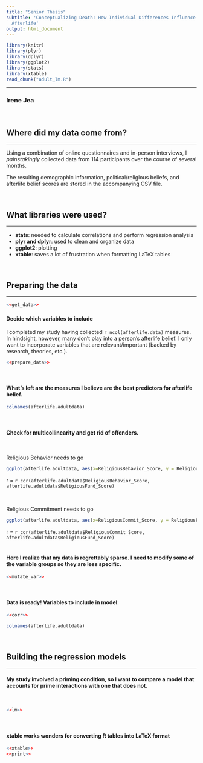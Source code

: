 ```yaml
---
title: "Senior Thesis"
subtitle: 'Conceptualizing Death: How Individual Differences Influence Belief in the
  Afterlife'
output: html_document
---
```


```r
library(knitr)
library(plyr)
library(dplyr)
library(ggplot2)
library(stats)
library(xtable)
read_chunk("adult_lm.R")
```

***
### Irene Jea
<br>


## **Where did my data come from?**
***
Using a combination of online questionnaires and in-person interviews, I *painstakingly* collected data from 114 participants over the course of several months. 

The resulting demographic information, political/religious beliefs, and afterlife belief scores are stored in the accompanying CSV file.

<br>

## **What libraries were used?**
***
- **stats**: needed to calculate correlations and perform regression analysis
- **plyr and dplyr**: used to clean and organize data
- **ggplot2**: plotting
- **xtable**: saves a lot of frustration when formatting LaTeX tables

<br>

## **Preparing the data**
***
```r
<<get_data>>
```

#### Decide which variables to include
I completed my study having collected `r ncol(afterlife.data)` measures. In hindsight, however, many don't play into a person's afterlife belief. I only want to incorporate variables that are relevant/important (backed by research, theories, etc.). 
<br>

```r
<<prepare_data>>
```
<br>

#### What's left are the measures I believe are the best predictors for afterlife belief.
```r
colnames(afterlife.adultdata)
```
<br>

#### Check for multicollinearity and get rid of offenders.

<br>

Religious Behavior needs to go

```r
ggplot(afterlife.adultdata, aes(x=ReligiousBehavior_Score, y = ReligiousFund_Score)) + geom_point()
```
r = `r cor(afterlife.adultdata$ReligiousBehavior_Score, afterlife.adultdata$ReligiousFund_Score)`

<br>

Religious Commitment needs to go

```r
ggplot(afterlife.adultdata, aes(x=ReligiousCommit_Score, y = ReligiousFund_Score)) + geom_point()
```
r = `r cor(afterlife.adultdata$ReligiousCommit_Score, afterlife.adultdata$ReligiousFund_Score)`
<br>
<br>

#### Here I realize that my data is regrettably sparse. I need to modify some of the variable groups so they are less specific.

```r
<<mutate_var>>  
```
<br>

#### Data is ready! Variables to include in model:

```r
<<corr>>
```
```r
colnames(afterlife.adultdata)
```

<br>

## **Building the regression models**
***
#### My study involved a priming condition, so I want to compare a model that accounts for prime interactions with one that does not.
<br>

```r
<<lm>>
```

<br>

#### xtable works wonders for converting R tables into LaTeX format

```r
<<xtable>>
<<print>>
```




